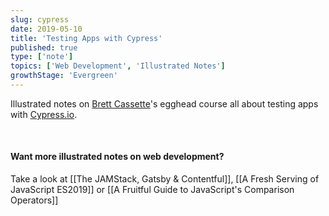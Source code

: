 ```yaml
---
slug: cypress
date: 2019-05-10
title: 'Testing Apps with Cypress'
published: true
type: ['note']
topics: ['Web Development', 'Illustrated Notes']
growthStage: 'Evergreen'
---
```


Illustrated notes on [Brett Cassette](http://twitter.com/brettcassette)'s egghead course all about testing apps with [Cypress.io](https://www.cypress.io/).

<a noTip href="https://egghead.io/courses/test-production-ready-apps-with-cypress?af=54fd64"><ImageFrame width="80%" alt="Test Production Ready Apps with Cypress" src="https://og-image-egghead-course.now.sh/test-production-ready-apps-with-cypress" /></a>

<FullWidthImage width="860px"  alt="Cypress.io is a handy tool for end to end testing" src="https://res.cloudinary.com/dg3gyk0gu/image/upload/c_scale,w_750/v1592262637/maggieappleton.com/egghead-course-notes/cypress/CyTesting01_2x.png" />

<FullWidthImage width="860px"  alt="It includes all levels of the stack - from the UI to front-end data stores, to XHR, to APIs, to your database. It's able to test all of these at the same time. It runs a virtual browser that clicks through all the things on all the pages" src="https://res.cloudinary.com/dg3gyk0gu/image/upload/c_scale,w_750/v1592262636/maggieappleton.com/egghead-course-notes/cypress/CyTesting02_2x.png" />

<FullWidthImage width="860px"  alt="It lets us write custom tests that assert true or false statements on specific parts of our app. It also alerts us if any of those tests fail. The tool uses the chai assertion library which makes it easy to write chains of selectors." src="https://res.cloudinary.com/dg3gyk0gu/image/upload/c_scale,w_750/v1592262637/maggieappleton.com/egghead-course-notes/cypress/CyTesting03_2x.png" />

<br />

#### Want more illustrated notes on web development?

Take a look at [[The JAMStack, Gatsby & Contentful]], [[A Fresh Serving of JavaScript ES2019]] or  [[A Fruitful Guide to JavaScript's Comparison Operators]]